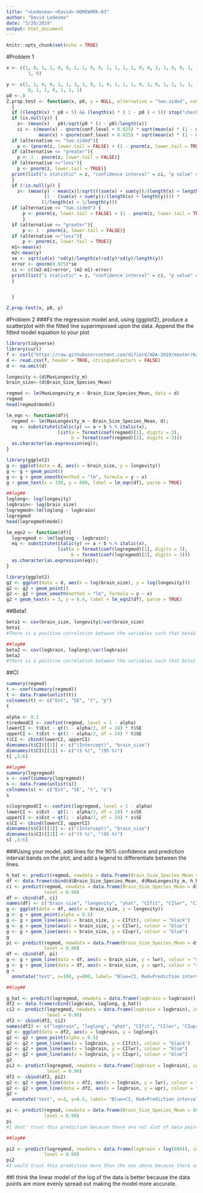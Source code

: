 ```yaml
---
title: "<Ledesma>-<David>-HOMEWORK-03"
author: "David Ledesma"
date: "3/20/2019"
output: html_document
---
```


```r
knitr::opts_chunk$set(echo = TRUE)
```

#Problem 1
```r
x <- c(1, 0, 1, 1, 0, 0, 1, 1, 0, 0, 1, 1, 1, 1, 0, 0, 1, 1, 0, 0, 1, 1, 0, 
        1, 0)

y <- c(1, 1, 0, 0, 1, 1, 1, 1, 0, 1, 0, 1, 1, 1, 0, 1, 0, 1, 1, 1, 1, 1, 0, 
        0, 1, 1, 0, 1, 1, 1)
p0 <-.8
Z.prop.test <- function(x, p0, y = NULL, alternative = "two.sided", conf.level = .95) #where x is a vector, p0 is the expected porportion, y is a second vector, alternative=("two.sided" for two tailed, "greater" for upper tail, "less" for lower tail), confidence level is .95
  {
  if ((length(x) * p0 < 5) && (length(x) * ( 1 - p0 ) < 5)) stop("check if normal distribution")
  if (is.null(y)) {
    z<- (mean(x) - p0)/sqrt(p0 * (1 - p0)/length(x))
    ci <- c(mean(x) - qnorm(conf.level + 0.025) * sqrt(mean(x) * (1 - mean(x))/length(x)), 
            mean(x) + qnorm(conf.level + 0.025) * sqrt(mean(x) * (1 - mean(x))/length(x)))
  if (alternative <= "two.sided"){
    p <- (pnorm(z, lower.tail = FALSE) + (1 - pnorm(z, lower.tail = TRUE)))}
  if (alternative <= "greater"){
    p <- 1 - pnorm(z, lower.tail = FALSE)} 
  if (alternative <="less"){
    p <- pnorm(z, lower.tail = TRUE)} 
  print(list("z statistic" = z, "confidence interval" = ci, "p value" = p))
  }
  if (!is.null(y)) { 
    z<- (mean(y) - mean(x))/sqrt(((sum(x) + sum(y))/(length(x) + length(y)) * 
              (1 - (sum(x) + sum(y))/(length(x) + length(y)))) * 
             (1/length(x) + 1/length(y)))
  if (alternative <= "two.sided") {
      p <- pnorm(z, lower.tail = FALSE) + (1 - pnorm(z, lower.tail = TRUE))
      }
  if (alternative <= "greater"){
      p <- 1 - pnorm(z, lower.tail = FALSE)} 
  if (alternative <="less"){
      p <- pnorm(z, lower.tail = TRUE)} 
  m1<-mean(x)
  m2<-mean(y)
  se <- sqrt(sd(x) *sd(y)/length(x)+sd(y)*sd(y)/length(y))
  error <- qnorm(0.975)*se
  ci <- c((m2-m1)+error, (m2-m1)-error)
  print(list("z statistic" = z, "confidence interval" = ci, "p value" = p))
  }


  }

Z.prop.test(x, p0, y)
```

#Problem 2
###Fit the regression model and, using {ggplot2}, produce a scatterplot with the fitted line superimposed upon the data. Append the the fitted model equation to your plot
```r
library(tidyverse)
library(curl)
f <- curl("https://raw.githubusercontent.com/difiore/ADA-2019/master/KamilarAndCooperData.csv")
d <- read.csv(f, header = TRUE, stringsAsFactors = FALSE)
d <- na.omit(d)

longevity <-(d$MaxLongevity_m)
brain_size<-(d$Brain_Size_Species_Mean)

regmod <- lm(MaxLongevity_m ~ Brain_Size_Species_Mean, data = d)
regmod
head(regmod$model)

lm_eqn <- function(df){
  regmod <- lm(MaxLongevity_m ~ Brain_Size_Species_Mean, d);
  eq <- substitute(italic(y) == a + b %.% italic(x),
                   list(a = format(coef(regmod)[1], digits = 3),
                        b = format(coef(regmod)[2], digits = 3)))
  as.character(as.expression(eq));
}

library(ggplot2)
g <- ggplot(data = d, aes(x = brain_size, y = longevity))
g <- g + geom_point()
g <- g + geom_smooth(method = "lm", formula = y ~ x)
g + geom_text(x = 150, y = 800, label = lm_eqn(df), parse = TRUE)

##log##
loglong<- log(longevity)
logbrain<- log(brain_size)
logregmod<-lm(loglong ~ logbrain)
logregmod
head(logregmod$model)

lm_eqn2 <- function(df){
  logregmod <- lm(loglong ~ logbrain);
  eq <- substitute(italic(y) == a + b %.% italic(x),
                   list(a = format(coef(logregmod)[1], digits = 3),
                        b = format(coef(logregmod)[2], digits = 3)))
  as.character(as.expression(eq));
}

library(ggplot2)
g2 <- ggplot(data = d, aes(x = log(brain_size), y = log(longevity)))
g2 <- g2 + geom_point()
g2 <- g2 + geom_smooth(method = "lm", formula = y ~ x)
g2 + geom_text(x = 3, y = 6.4, label = lm_eqn2(df), parse = TRUE)
```

##Beta1
```r
beta1 <- cov(brain_size, longevity)/var(brain_size)
beta1
#There is a positive correlation between the variables such that beta1 does not equal 0 and we can reject the NULL hypothesis.

##log##
beta2 <- cov(logbrain, loglong)/var(logbrain)
beta2
#There is a positive correlation between the variables such that beta1 does not equal 0 and we can reject the NULL hypothesis.
```
##CI
```r
summary(regmod)
t <- coef(summary(regmod))
t <- data.frame(unlist(t))
colnames(t) <- c("Est", "SE", "t", "p")
t 

alpha <- 0.1
t$redmodCI <- confint(regmod, level = 1 - alpha)
lowerCI <- t$Est - qt(1 - alpha/2, df = 24) * t$SE
upperCI <- t$Est + qt(1 - alpha/2, df = 24) * t$SE
t$CI <- cbind(lowerCI, upperCI)
dimnames(t$CI)[[1]] <- c("(Intercept)", "brain_size")
dimnames(t$CI)[[2]] <- c("(5 %)", "(95 %)")
t[ ,5:6]

##log##
summary(logregmod)
s <- coef(summary(logregmod))
s <- data.frame(unlist(s))
colnames(s) <- c("Est", "SE", "t", "p")
s 

s$logregmodCI <- confint(logregmod, level = 1 - alpha)
lowerCI <- s$Est - qt(1 - alpha/2, df = 24) * s$SE
upperCI <- s$Est + qt(1 - alpha/2, df = 24) * s$SE
s$CI <- cbind(lowerCI, upperCI)
dimnames(s$CI)[[1]] <- c("(Intercept)", "brain_size")
dimnames(s$CI)[[2]] <- c("(5 %)", "(95 %)")
s[ ,5:6]
```

###Using your model, add lines for the 90% confidence and prediction interval bands on the plot, and add a legend to differentiate between the lines.
```r
h_hat <- predict(regmod, newdata = data.frame(Brain_Size_Species_Mean = d$Brain_Size_Species_Mean))
df <- data.frame(cbind(d$Brain_Size_Species_Mean, d$MaxLongevity_m, h_hat))
ci <- predict(regmod, newdata = data.frame(Brain_Size_Species_Mean = d$Brain_Size_Species_Mean), interval = "confidence", 
              level = 0.90)
df <- cbind(df, ci)
names(df) <- c("brain_size", "longevity", "yhat", "CIfit", "CIlwr", "CIupr")
g <- ggplot(data = df, aes(x = brain_size, y = longevity))
g <- g + geom_point(alpha = 0.5)
g <- g + geom_line(aes(x = brain_size, y = CIfit), colour = "black")
g <- g + geom_line(aes(x = brain_size, y = CIlwr), colour = "blue")
g <- g + geom_line(aes(x = brain_size, y = CIupr), colour = "blue")
g 
pi <- predict(regmod, newdata = data.frame(Brain_Size_Species_Mean = d$Brain_Size_Species_Mean), interval = "prediction", 
              level = 0.90)
df <- cbind(df, pi)
g <- g + geom_line(data = df, aes(x = brain_size, y = lwr), colour = "red")
g <- g + geom_line(data = df, aes(x = brain_size, y = upr), colour = "red")
g +
  annotate("text", x=100, y=800, label= "Blue=CI, Red=Prediction interval") 

##log##

g_hat <- predict(logregmod, newdata = data.frame(logbrain = logbrain))
df2 <- data.frame(cbind(logbrain, loglong, g_hat))
ci2 <- predict(logregmod, newdata = data.frame(logbrain = logbrain), interval = "confidence", 
               level = 0.90)
df2 <- cbind(df2, ci2)
names(df2) <- c("logbrain", "loglong", "ghat", "CIfit", "CIlwr", "CIupr")
g2 <- ggplot(data = df2, aes(x = logbrain, y = loglong))
g2 <- g2 + geom_point(alpha = 0.5)
g2 <- g2 + geom_line(aes(x = logbrain, y = CIfit), colour = "black")
g2 <- g2 + geom_line(aes(x = logbrain, y = CIlwr), colour = "blue")
g2 <- g2 + geom_line(aes(x = logbrain, y = CIupr), colour = "blue")
g2
pi2 <- predict(logregmod, newdata = data.frame(logbrain = logbrain), interval = "prediction", 
               level = 0.90)
df2 <- cbind(df2, pi2)
g2 <- g2 + geom_line(data = df2, aes(x = logbrain, y = lwr), colour = "red")
g2 <- g2 + geom_line(data = df2, aes(x = logbrain, y = upr), colour = "red")
g2 +
  annotate("text", x=3, y=6.5, label= "Blue=CI, Red=Prediction interval") 

```


```r
pi <- predict(regmod, newdata = data.frame(Brain_Size_Species_Mean = 800), interval = "prediction", 
              level = 0.90)
pi
#I dont' trust this prediction because there are not alot of data points nearby.

##log##

pi2 <- predict(logregmod, newdata = data.frame(logbrain = log(800)), interval = "prediction", 
              level = 0.90)
pi2
#I would trust this prediction more than the one above because there are more data points closer to a brain weight=log(800).
```

##I think the linear model of the log of the data is better because the data points are more evenly spread out making the model more accurate. 
